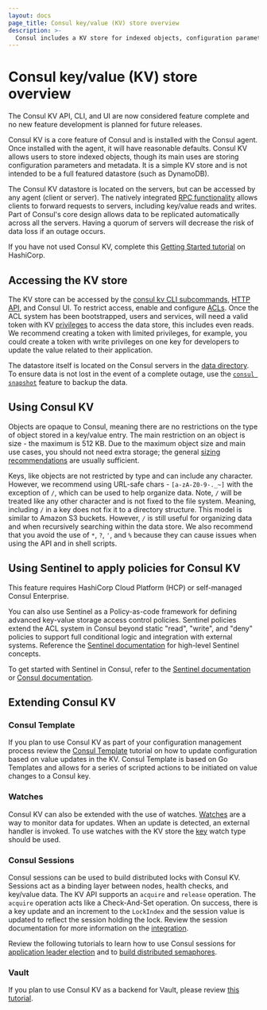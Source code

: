 ```yaml
---
layout: docs
page_title: Consul key/value (KV) store overview
description: >-
  Consul includes a KV store for indexed objects, configuration parameters, and metadata that you can use to dynamically configure apps. Learn about accessing and using the KV store to extend Consul's functionality through watches, sessions, and Consul Template.
---
```


# Consul key/value (KV) store overview

<Note>
The Consul KV API, CLI, and UI are now considered feature complete and no new feature development is planned for future releases.
</Note>

Consul KV is a core feature of Consul and is installed with the Consul agent. Once installed with the agent, it will have reasonable defaults. Consul KV allows users to store indexed objects, though its main uses are storing configuration parameters and metadata. It is a simple KV store and is not intended to be a full featured datastore (such as DynamoDB).

The Consul KV datastore is located on the servers, but can be accessed by any agent (client or server). The natively integrated [RPC functionality](/consul/docs/architecture/control-plane) allows clients to forward requests to servers, including key/value reads and writes. Part of Consul's core design allows data to be replicated automatically across all the servers. Having a quorum of servers will decrease the risk of data loss if an outage occurs.

If you have not used Consul KV, complete this [Getting Started tutorial](/consul/tutorials/interactive/get-started-key-value-store?utm_source=docs) on HashiCorp.

## Accessing the KV store

The KV store can be accessed by the [consul kv CLI subcommands](/consul/commands/kv), [HTTP API](/consul/api-docs/kv), and Consul UI. To restrict access, enable and configure [ACLs](/consul/docs/secure/acl). Once the ACL system has been bootstrapped, users and services, will need a valid token with KV [privileges](/consul/docs/secure/acl/rule#key-value-rules) to access the data store, this includes even reads. We recommend creating a token with limited privileges, for example, you could create a token with write privileges on one key for developers to update the value related to their application.

The datastore itself is located on the Consul servers in the [data directory](/consul/docs/architecture/backend). To ensure data is not lost in the event of a complete outage, use the [`consul snapshot`](/consul/commands/snapshot/restore) feature to backup the data.

## Using Consul KV

Objects are opaque to Consul, meaning there are no restrictions on the type of object stored in a key/value entry. The main restriction on an object is size - the maximum is 512 KB. Due to the maximum object size and main use cases, you should not need extra storage; the general [sizing recommendations](/consul/docs/reference/agent#kv_max_value_size) are usually sufficient.

Keys, like objects are not restricted by type and can include any character. However, we recommend using URL-safe chars - `[a-zA-Z0-9-._~]` with the exception of `/`, which can be used to help organize data. Note, `/` will be treated like any other character and is not fixed to the file system. Meaning, including `/` in a key does not fix it to a directory structure. This model is similar to Amazon S3 buckets. However, `/` is still useful for organizing data and when recursively searching within the data store. We also recommend that you avoid the use of `*`, `?`, `'`, and `%` because they can cause issues when using the API and in shell scripts.

## Using Sentinel to apply policies for Consul KV 

<EnterpriseAlert>

This feature requires HashiCorp Cloud Platform (HCP) or self-managed Consul Enterprise.

</EnterpriseAlert>

You can also use Sentinel as a Policy-as-code framework for defining advanced key-value storage access control policies. Sentinel policies extend the ACL system in Consul beyond static "read", "write", and "deny" policies to support full conditional logic and integration with external systems. Reference the [Sentinel documentation](https://docs.hashicorp.com/sentinel/concepts) for high-level Sentinel concepts.

To get started with Sentinel in Consul, refer to the [Sentinel documentation](https://docs.hashicorp.com/sentinel/consul) or [Consul documentation](/consul/docs/secure/acl/sentinel).

## Extending Consul KV

### Consul Template

If you plan to use Consul KV as part of your configuration management process review the [Consul Template](/consul/tutorials/developer-configuration/consul-template?utm_source=docs) tutorial on how to update configuration based on value updates in the KV. Consul Template is based on Go Templates and allows for a series of scripted actions to be initiated on value changes to a Consul key.

### Watches

Consul KV can also be extended with the use of watches. [Watches](/consul/docs/automate/watch) are a way to monitor data for updates. When an update is detected, an external handler is invoked. To use watches with the KV store the [key](/consul/docs/automate/watch#key) watch type should be used.

### Consul Sessions

Consul sessions can be used to build distributed locks with Consul KV. Sessions act as a binding layer between nodes, health checks, and key/value data. The KV API supports an `acquire` and `release` operation. The `acquire` operation acts like a Check-And-Set operation. On success, there is a key update and an increment to the `LockIndex` and the session value is updated to reflect the session holding the lock. Review the session documentation for more information on the [integration](/consul/docs/automate/sessionsk-v-integration).

Review the following tutorials to learn how to use Consul sessions for [application leader election](/consul/tutorials/developer-configuration/application-leader-elections) and to [build distributed semaphores](/consul/tutorials/developer-configuration/distributed-semaphore).

### Vault

If you plan to use Consul KV as a backend for Vault, please review [this tutorial](/vault/tutorials/day-one-consul/ha-with-consul?utm_source=docs).